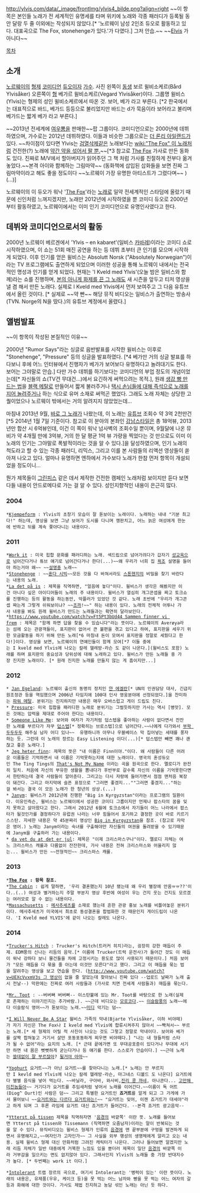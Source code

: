 http://ylvis.com/data/_image/frontImg/ylvis4_bilde.png?align=right
~~이 항목은 본인들 노래가 전 세계적인 유명세를 타며 위키에 노래와 각종 패러디가 등록될 동안 달랑 두 줄 이외에는 작성되지 않았다.[* '노르웨이 남성 2인조 듀오로 활동하고 있다. 대표곡으로 The Fox, stonehenge가 있다.'가 다였다.] 그저 안습.~~
~~[[엘비스 프레슬리|Elvis]] 가 아니다~~

[[목차]]
== 소개 ==
[[노르웨이]]의 [[형제]] [[코미디언]] [[듀오]]이자 [[가수]]. 사진 왼쪽이 [[동생]] 보르 윌비소케르(Bård Ylvisåker) 오른쪽이 [[형]] 베가르 윌비소케르(Vegard Ylvisåker)이다. 그룹명 윌비스(Ylvis)는 형제의 성인 윌비소케르에서 따온 것. 보어, 베가 라고 부른다. [*2 한국에서는 대표적으로 바드, 베가드 등등으로 불리었지만 바드는 d가 묵음이라 보어라고 불리며 베가드는 짧게 베가 라고 부른다.]

~~2013년 전세계에 [[The Fox|여우뽕]]을 판매한~~팝 그룹이다. 코미디언으로는 2000년에 데뷔하였으며, 가수로는 2012년 데뷔하였다. 이들과 비슷한 그룹으로는 [[더 론리 아일랜드]]가 있다. ~~차이점이 있다면 Ylvis는 [[자지|검열삭제]]같은 노래보다는 [[wiki:"The Fox" 이 노래]]처럼 건전한(?) 노래에 [[무슨 마약하시길래 이런 생각을 했어요|약간 약을 섞어서 팔 뿐.]]~~[*3 참고로 [[The Fox]] 가사로 만든 동화도 있다. 진짜로 M/V에서 할아버지가 읽어주던 그 책 처럼 가사를 친절하게 전부다 옮겨놓았다.~~본격 아이와 함께하는 그림마약~~ (동화책에 삽입된 삽화들을 보면 진짜 그림마약이라고 해도 좋을 정도이다 ~~노르웨이 가장 유명한 아티스트가 그렸다며~~ )(...)]  

노르웨이의 이 듀오가 워낙 '[[The Fox]]'라는 [[노래]]로 일약 전세계적인 스타덤에 올랐기 때문에 신인처럼 느껴지겠지만, 노래만 2012년에 시작하였을 뿐 코미디 듀오로 2000년부터 활동하였고, 노르웨이에서는 이미 인기 코미디언으로 유명인사였다고 한다.

== 데뷔와 코미디언으로서의 활동 ==
2000년 노르웨이 베르겐에서 'Ylvis ­– en kabaret'(일비스 [[카바레]])이라는 코미디 쇼로 시작하였으며, 이 쇼는 51회 매진 공연을 하는 등 데뷔 초부터 큰 인기를 모으며 시작하게 되었다. 이후 인기를 얻은 윌비스는 Absolutt Norsk ("Absolutely Norwegian")이라는 TV 프로그램에도 출연하게 되었으며 이러한 성공을 통해 노르웨이 내에서는 전국적인 명성과 인기를 얻게 되었다. 현재는 'I Kveld med Ylvis'(오늘 밤은 일비스와 함께)라는 쇼를 진행하며, [[The Fox|본의 아니게 화제를 끈 그 노래]]도 새 시즌을 앞두고 티저 영상을 낼 겸 해서 만든 노래다. 실제로 I Kveld med Ylvis에서 먼저 보여주고 그 다음 유튜브에서 올린 것이다. [* 실제로 ~~약 빤~~ 해당 뮤직 비디오는 일비스가 출연하는 방송사(TVN. Norge의 N을 땄다.)의 유튜브 계정에서 올렸다.]

== 앨범발표 ==
~~이 항목이 작성된 본질적인 이유~~

2000년 "Rumor Says"라는 싱글로 음반발표를 시작한 윌비스는 이후로 "Stonehenge", "Pressure" 등의 싱글을 발표하였다. [*4 베가만 거의 싱글 발표를 하다보니 후에 어느 인터뷰에서 진행자가 베가가 보어보다 유명하다고 놀려대기도 한다. 보어는 그야말로 안습.] 다만 가수 데뷔를 하기보다는 코미디언의 부업 정도의 개념이었는데[* 자신들의 쇼(TV건 무대건...)에서 요긴하게 써먹으려는 목적.], 원래 [http://www.youtube.com/watch?v=t-gJNgEKy4I 생강 빵 만드는 법]을 [[블랙 메탈]]로 만들어서 짧게 불러주거나 [http://www.youtube.com/watch?v=0UWb5ps7wkw 택시 손님들에 대해 즉석으로 노래를 지어 놀려주거나] 하는 식으로 유머 소재로 써먹곤 했었다. 그래도 노래 자체는 상당한 고퀄이었으나 노르웨이 밖에서는 거의 알려지지 않았었는데...

마침내 2013년 9월, [[The Fox|바로 그 노래]]가 나왔는데, 이 노래는 [[유튜브]] 조회수 약 3억 2천만건[*5 2014년 1월 7일 기준이다. 참고로 이 분야의 본좌인 [[강남스타일]]은 총 18억뷰, 2013년만 합산 시 6억뷰인데, 이건 이 쪽이 워낙 넘사벽의 조회수일 뿐이며, 9월달에 나온 뮤비가 약 4개월 만에 3억뷰, 거의 한 달 평균 1억 뷰 가량을 찍었다는 것 만으로도 이미 이 노래의 인기는 그야말로 폭발적이라는 것을 알 수 있다.]을 달성하였으며, 인기 노래의 척도라고 할 수 있는 각종 패러디, 리믹스, 그리고 이를 본 사람들의 리액션 영상들이 쏟아져 나오고 있다. 얼마나 유명하면 엔하에서 가수보다 노래가 한참 먼저 항목이 개설되었을 정도이니...

뭔가 제목들이 [[그린피스]] 같은 데서 제작한 건전한 캠페인 노래처럼 보이지만 듣다 보면 다들 내용이 안드로메다로 가는 걸 알 수 있다. 성인지향적인 내용이 은근히 많다.

=== 2004 ===
 *[https://www.youtube.com/watch?v=n9ZZMNKJRdk Kjempeform] : Ylvis의 초창기 모습이 잘 돋보이는 노래이다. 노래하는 내내 "기분 최고다!" 하는데, 영상을 보면 그냥 보어가 도시를 다니며 깽판치고, 어느 늙은 여성에게 한눈에 반하고 뒤를 계속 쫓아다니는 내용이다. 

=== 2011 ===
 *[http://www.youtube.com/watch?v=4EqVGU_N_qw Work it] : 미국 힙합 문화를 패러디하는 노래. 섹드립으로 넘어가려다가 갑자기 [[성교육]]으로 넘어간다거나 튜브 얘기로 넘어간다거나 한다(...)~~왜 우리가 너희 집 [[욕조]] 설명을 들어야 하는거야 왜~~ ~~[[설명충]] 노래~~
 *[http://www.youtube.com/watch?v=mbyzgeee2mg Stonehenge] : ~~[[혼다 시빅]]~~모든 것을 다 바쳐서라도 [[스톤헨지]]의 비밀을 찾기 바란다는 내용의 노래.
 *[https://www.youtube.com/watch?v=9xugJVRfSlM La det på is] : 제목을 직역하면, "얼음에 놓다"이다. 윌비스가 생각은 해봤지만 이건 아니다 싶은 아이디어들이 노래의 주 내용이다. 윌비스가 열심히 개그콘셉을 짜고 토크쇼를 진행하는 등의 활동을 하는동안, 악플러가 있었던 것 같다. 노래 초반에 "우리가 개그콘셉 짜는게 그렇게 쉬워보이냐? ~~[[조까]]!~~" 하는 내용이 있다. 노래의 전체적 어투나 가사 내용을 봐도 원래 윌비스가 만드는 노래들과는 확연히 달라보인다.
 *[[https://www.youtube.com/watch?v=Ft5Pt3bUd44 Sammen finner vi frem]] : 제목은 "함께 하면 답을 찾을 수 있습니다"라는 뜻이다. 노르웨이의 Averøya라는 섬에 오는 관광객들이, 표지판이 없어서 큰 불편을 겪고 있다고 하여, 표지판을 세우기 위한 모금활동을 하기 위해 만든 노래[*6 마침내 돈이 모여서 표지판을 정말로 세웠다고 한다!]이다. 영상을 보면, 노르웨이의 연예인들이 함께 모여[*7 이들 중에는 I kveld med Ylvis에 나오는 칼레 헬레방-라슨 도 같이 나온다.](윌비스도 포함) 노래를 하며 표지판의 중요성과 당위성에 대해 노래하고 있다. 윌비스가 만든 노래들 중 가장 진지한 노래이다. [* 원래 진지한 노래를 만들지 않는 게 흠이지만...]

=== 2012 ===
 * [http://www.youtube.com/watch?v=Yn-oemgzlEU Jan Egeland]: 노르웨이 출신의 동명의 정치인 [[얀 에겔란]][* UN의 인권담당 대사, 긴급지원조정관 등을 역임했으며 2006년 타임지에 100대 인사 영웅분야에 선정되었다.]을 찬미하는 [[파워 메탈]]. 분위기는 진지하지만 내용은 매우 오바스럽고 게이 드립도 친다.
 * [http://www.youtube.com/watch?v=Y8i1Ddj1Sw8 Pressure]: 미국 힙합을 패러디한 노래로 분위기는 그럴듯하지만 가사는 역시 [병맛]. 모든 것에는 압력을 제대로 주어야 한다는 내용이다.
 * [http://www.youtube.com/watch?v=PaEnaoydUUo Someone Like Me]: 보어와 여자가 자기처럼 덥스텝을 좋아하는 사람이 없다면서 잔잔한 노래를 부르다가 자꾸 [[덥스텝]][* 정확히는 브로스텝]으로 넘어간다.~~나에게 다가와서 [[덥스텝|부왁 두두두두]] 해주실 남자 어디 있나~~  유행하니까 아무나 우블베이스 막 집어넣는 세태를 풍자하는 듯. 그런데 이 노래의 장르는 Easy Listening 이다(...)[* 덥스텝만 빼면 꽤나 괜찮고 좋은 노래다.]
 * [https://www.youtube.com/watch?v=xLjPJHpxpR0 Jeg heter finn]: 제목의 뜻은 "내 이름은 Finn이야."이다. 왜 사람들이 다른 어려운 이름들은 기억하면서 내 이름은 기억못하는지에 대한 노래이다. 영국의 혼성듀오인 The Ting Tings의 [https://www.youtube.com/watch?v=v1c2OfAzDTI That's Not My Name] 이라는 곡을 원곡으로 한다. 멜로디가 완전히 일치. 처음에 자신의 부유한 생활을 뽐내다가 후반부로 갈수록 자신의 이름을 기억못한다면서 한탄하는데 결국 사람들이 알아준다. 그리고는 다시 자랑에 들어가면서 점점 맨처음 복장이 돼간다. 그리고 마지막에 슬픈 표정으로 "그러면 좋겠지...""그러면 좋겠지..."하는걸 봐서는 결국 이 모든 노래가 한 청년의 상상.(...)
 * [https://www.youtube.com/watch?v=ReTksS8DSzA Janym]: 윌비스가 2012년에 진행한 "Big in Kyrgyzstan"이라는 프로그램의 일환이다. 이유인즉슨, 윌비스는 노르웨이에서 성공한 코미디 그룹이지만 언제나 팝스타의 꿈을 잊지 못하고 살아왔다고 한다. 그래서 2012년 6월에 토크쇼에서 자기들이 어느 나라에서 팝스타가 될것인가를 결정하다가 유럽권 나라는 너무 힘들어서 포기하고 결정한 곳이 바로 키르기스스탄. 자세한 내용은 약 45분짜리 영상인 [https://www.youtube.com/watch?v=2EsslNp4ULU Big in Kyrgyzstan]을 참조. (참고로 자막은 영어.) 노래는 Janym이라는 숙녀를 구출해야만 자신들의 여권을 돌려받을 수 있기때문에 Janym을 구출하러 가는 내용이다.
 * [https://www.youtube.com/watch?v=fQZIXL5Y8GA da vet du at det er jul]: 제목은 "이제 크리스마스구나"이다. 멜로디 자체는 여느 크리스마스 캐롤과 다름없이 잔잔한데, 가사 내용은 전혀 크리스마스와 어울리지 않는... 윌비스가 만든 ~~전형적인~~ 크리스마스 캐롤.

=== 2013 ===
 *'''[[The Fox]] : 항목 참조.'''
 *[http://www.youtube.com/watch?v=ua1FAlHt_Ys The Cabin] : 쉽게 말하면, '우리 결혼했는지 10년 됐는데 왜 우리 별장에 안옴ㅠㅠ??'이다..(..) 여성과 별거하는지 주말 부분지 영상 후반에 여성이 우는 건지 웃는 건지도 모르겠는 여러모로 알 수 없는 내용이다.
 *[http://www.youtube.com/watch?v=JvUMV1N7eGM Massachusetts] : [[메사추세츠]]를 소재로 했는데 흔한 관광 홍보 노래를 비틀어놓은 분위기이다. 메사추세츠가 미국에서 최초로 동성결혼을 합법화한 것 때문인지 게이드립이 나온다. 'I Kveld med YLVIS'에 같이 나오는 칼레도 나온다.

=== 2014 ===
 *[http://youtu.be/TUHgGK-tImY Trucker's Hitch] : Trucker's Hitch(트러커 히치)라는, 굉장히 강한 매듭이 주제. EDM풍의 신나는 리듬의 음악.[* 이름에 Trucker(트럭 운전사)가 들어간 것도 이 매듭이 워낙 강하다 보니 물건들을 차에 고정시키는 용도로 많이 사용되기 때문이다.] 처음 보어가 "모든 매듭을 다 묶을 줄 아는데 이것만 모른다"라고 했다. 그리고 이 매듭을 묶는 법을 알려주는 영상을 보고 연습을 한다. ([[http://www.youtube.com/watch?v=UEXcVvxmV3s 그 영상]]이 없을 줄 알았는데 찾아보니 진짜 있다 --업로드 날짜가 노래 출시 전날--) 막판에는 진짜로 여러 사람들과 (가사로 치면 전세계 사람들과) 매듭을 묶는다.

 *[http://youtu.be/ASywAfBAVrQ Mr. Toot] : --버버뻐 버버뻐-- 이스탄불에 있는 Mr. Toot를 바탕으로 한 노래(실제로 존재하는 이야기인지는 추가바람.). ~~근데 비디오는 [[모로코]]다.~~ [[이슬람]]풍의 노래~~에다 이슬람식 영어~~가 돋보이는 노래.~~[[미디]] 악기는 덤~~

 *[http://youtu.be/7vRzJ87ZQzI I Will Never Be A Star] 윌비스 가족의 막내(Bjarte Ylvisåker, 이하 비야떼)가 자기 자신은 The Fox나 I kveld med Ylvis에 합류시켜주지 않아서 ~~빡쳐서~~ 부르는 노래.[* 세 형제의 어릴 적 사진이 나오는 것도 그렇고 정말로 막내이다. 보어와 베가를 살짝 합쳐놓고 거기서 살만 포동포동하게 찌우면 비야떼다.] "나는 내 형들처럼 스타가 될 수 없어"라는 요지의 노래. [* 근데 끝에가면 또 무대공포증이 있다거나 무대에 서기만 하면 내 몸은 뻣뻣하게 굳는다거나 등 얘기를 한다. 스스로가 안습이다.] ~~근데 노래는 [[쓸데없이 고퀄리티|쓸데없이 잘 부르잖아]]? [[우린 안 될 거야 아마|될거야 아마]]~~

 *[http://youtu.be/M0eWawTdt_w Yoghurt] 요거트~~가 아닌 요거트~~를 찾아다니는 노래.[* 노래는 안 부르지만 I kevld med Ylvis에 나오는 칼레 헬레방-라슨, 마그네스 디볼드 도 나온다] 요거트에다 별별 음식을 넣어 먹는다. ~~바닐라, 구아바, 와사비,[[칠리 콘 카르네|진리 콩 까네]], 아나콘다... [[고만해 미친놈들아]]~~ 거기다가 요거트를 추임새처럼 넣어서 노래를 이어간다.~~이름이 됵 어트(Diog^ Ourt)인 사람은 덤~~ 그리고 특별한 요거트인 '''죠거트'''를 알게 되고 그 가게에 가서 물어보니 ~~[[자쿠와는 다르다 자쿠와는|요거트와는 다르다 요거트와는!]]~~ "요거트는 잊어, 이젠 죠거트가 대세야"라고 하게 되며 그 후론 라임에 요거트 대신 죠거트가 들어간다. --본격 죠거트 광고음악--

 *[http://www.youtube.com/watch?v=KQ8hcLXE6Fg Ytterst på tissen] 제목을 직역하자면 '[[음경]]의 바깥쪽' 이란 뜻. 노래를 들어보면 Ytterst på tissen와 Tissemann (직역하면 오줌남자)이라는 말이 반복되는 것을 알 수 있다. 뮤직비디오는 윌비스 형제가 인류의 [[음경]]에 맨 끝부분에 구멍을 발견하게 되면서 유명해지고,~~여자인가 고자인가~~ 그 사실을 외부 행성의 생명체에게 알리고 오는 내용. 실제 윌비스 형제 대신 만화처럼 그려진 캐릭터가 나온다. 그러나 들어보면 알겠지만 노래 리듬 자체가 일반 대중에게 거북한 느낌도 있을 뿐더러 제목이 일단 [[음경]]의 바깥쪽 이라 거부감을 일으키는 면도 없지않아 있다. 그래서인지 Ylvis의 노래들 중 가장 반대지수가 높다. [* 두번째는 work it 이다.]

 *[http://www.youtube.com/watch?v=AGHT-PpRFE0 Intolerant] 트랩 장르의 곡으로, 여기서 Intolerant는 '병력이 있는' 이란 뜻이다. 노래의 내용은, 유제품(우유, 케이크 등)을 못 먹는 어느 남자와 빵을 못 먹는 어느 여자의 갈등과 화해에 대한 것이다. 가사도 제법 진지하고 농담 섞인 노래는 아닌 듯 하다. 
